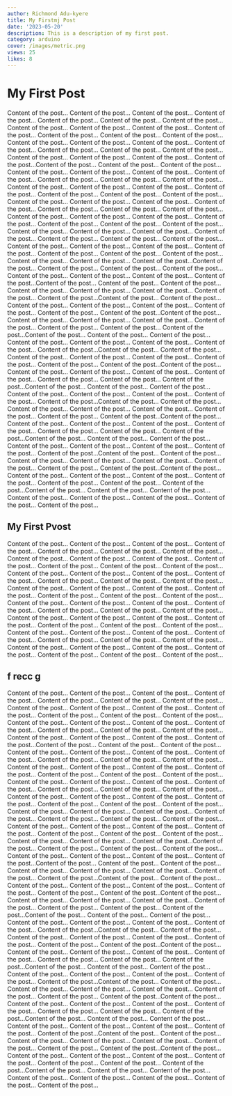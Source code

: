 ```yaml
---
author: Richmond Adu-kyere
title: My Firstmj Post
date: '2023-05-20'
description: This is a description of my first post.
category: arduino
cover: /images/metric.png
views: 25
likes: 8
---
```


# My First Post

Content of the post...
Content of the post...
Content of the post...
Content of the post...
Content of the post...
Content of the post...
Content of the post...
Content of the post...
Content of the post...
Content of the post...
Content of the post...
Content of the post...
Content of the post...
Content of the post...
Content of the post...
Content of the post...
Content of the post...
Content of the post...
Content of the post...
Content of the post...
Content of the post...
Content of the post...
Content of the post...
Content of the post...
Content of the post...Content of the post...
Content of the post...
Content of the post...
Content of the post...
Content of the post...
Content of the post...
Content of the post...
Content of the post...
Content of the post...
Content of the post...
Content of the post...
Content of the post...
Content of the post...
Content of the post...
Content of the post...
Content of the post...
Content of the post...
Content of the post...
Content of the post...
Content of the post...
Content of the post...
Content of the post...
Content of the post...
Content of the post...
Content of the post...
Content of the post...
Content of the post...
Content of the post...
Content of the post...
Content of the post...
Content of the post...
Content of the post...
Content of the post...
Content of the post...
Content of the post...
Content of the post...
Content of the post...
Content of the post...
Content of the post...
Content of the post...
Content of the post...
Content of the post...
Content of the post...
Content of the post...
Content of the post...
Content of the post...
Content of the post...
Content of the post...Content of the post...
Content of the post...
Content of the post...
Content of the post...
Content of the post...
Content of the post...
Content of the post...
Content of the post...Content of the post...
Content of the post...
Content of the post...
Content of the post...
Content of the post...
Content of the post...
Content of the post...
Content of the post...Content of the post...
Content of the post...
Content of the post...
Content of the post...
Content of the post...
Content of the post...
Content of the post...
Content of the post...Content of the post...
Content of the post...
Content of the post...
Content of the post...
Content of the post...
Content of the post...
Content of the post...
Content of the post...Content of the post...
Content of the post...
Content of the post...
Content of the post...
Content of the post...
Content of the post...
Content of the post...
Content of the post...Content of the post...
Content of the post...
Content of the post...
Content of the post...
Content of the post...
Content of the post...
Content of the post...
Content of the post...Content of the post...
Content of the post...
Content of the post...
Content of the post...
Content of the post...
Content of the post...
Content of the post...
Content of the post...Content of the post...
Content of the post...
Content of the post...
Content of the post...
Content of the post...
Content of the post...
Content of the post...
Content of the post...Content of the post...
Content of the post...
Content of the post...
Content of the post...
Content of the post...
Content of the post...
Content of the post...
Content of the post...Content of the post...
Content of the post...
Content of the post...
Content of the post...
Content of the post...
Content of the post...
Content of the post...
Content of the post...Content of the post...
Content of the post...
Content of the post...
Content of the post...
Content of the post...
Content of the post...
Content of the post...
Content of the post...Content of the post...
Content of the post...
Content of the post...
Content of the post...
Content of the post...
Content of the post...
Content of the post...
Content of the post...Content of the post...
Content of the post...
Content of the post...
Content of the post...
Content of the post...
Content of the post...
Content of the post...
Content of the post...Content of the post...
Content of the post...
Content of the post...
Content of the post...
Content of the post...
Content of the post...
Content of the post...
Content of the post...

## My First Pvost

Content of the post...
Content of the post...
Content of the post...
Content of the post...
Content of the post...
Content of the post...
Content of the post...
Content of the post...
Content of the post...
Content of the post...
Content of the post...
Content of the post...
Content of the post...
Content of the post...
Content of the post...
Content of the post...
Content of the post...
Content of the post...
Content of the post...
Content of the post...
Content of the post...
Content of the post...
Content of the post...
Content of the post...
Content of the post...
Content of the post...
Content of the post...
Content of the post...
Content of the post...
Content of the post...
Content of the post...
Content of the post...
Content of the post...
Content of the post...
Content of the post...
Content of the post...
Content of the post...
Content of the post...
Content of the post...
Content of the post...
Content of the post...
Content of the post...
Content of the post...
Content of the post...
Content of the post...
Content of the post...
Content of the post...
Content of the post...
Content of the post...
Content of the post...
Content of the post...
Content of the post...
Content of the post...
Content of the post...
Content of the post...
Content of the post...

## f recc g

Content of the post...
Content of the post...
Content of the post...
Content of the post...
Content of the post...
Content of the post...
Content of the post...
Content of the post...
Content of the post...
Content of the post...
Content of the post...
Content of the post...
Content of the post...
Content of the post...
Content of the post...
Content of the post...
Content of the post...
Content of the post...
Content of the post...
Content of the post...
Content of the post...
Content of the post...
Content of the post...
Content of the post...
Content of the post...Content of the post...
Content of the post...
Content of the post...
Content of the post...
Content of the post...
Content of the post...
Content of the post...
Content of the post...
Content of the post...
Content of the post...
Content of the post...
Content of the post...
Content of the post...
Content of the post...
Content of the post...
Content of the post...
Content of the post...
Content of the post...
Content of the post...
Content of the post...
Content of the post...
Content of the post...
Content of the post...
Content of the post...
Content of the post...
Content of the post...
Content of the post...
Content of the post...
Content of the post...
Content of the post...
Content of the post...
Content of the post...
Content of the post...
Content of the post...
Content of the post...
Content of the post...
Content of the post...
Content of the post...
Content of the post...
Content of the post...
Content of the post...
Content of the post...
Content of the post...
Content of the post...
Content of the post...
Content of the post...
Content of the post...
Content of the post...Content of the post...
Content of the post...
Content of the post...
Content of the post...
Content of the post...
Content of the post...
Content of the post...
Content of the post...Content of the post...
Content of the post...
Content of the post...
Content of the post...
Content of the post...
Content of the post...
Content of the post...
Content of the post...Content of the post...
Content of the post...
Content of the post...
Content of the post...
Content of the post...
Content of the post...
Content of the post...
Content of the post...Content of the post...
Content of the post...
Content of the post...
Content of the post...
Content of the post...
Content of the post...
Content of the post...
Content of the post...Content of the post...
Content of the post...
Content of the post...
Content of the post...
Content of the post...
Content of the post...
Content of the post...
Content of the post...Content of the post...
Content of the post...
Content of the post...
Content of the post...
Content of the post...
Content of the post...
Content of the post...
Content of the post...Content of the post...
Content of the post...
Content of the post...
Content of the post...
Content of the post...
Content of the post...
Content of the post...
Content of the post...Content of the post...
Content of the post...
Content of the post...
Content of the post...
Content of the post...
Content of the post...
Content of the post...
Content of the post...Content of the post...
Content of the post...
Content of the post...
Content of the post...
Content of the post...
Content of the post...
Content of the post...
Content of the post...Content of the post...
Content of the post...
Content of the post...
Content of the post...
Content of the post...
Content of the post...
Content of the post...
Content of the post...Content of the post...
Content of the post...
Content of the post...
Content of the post...
Content of the post...
Content of the post...
Content of the post...
Content of the post...Content of the post...
Content of the post...
Content of the post...
Content of the post...
Content of the post...
Content of the post...
Content of the post...
Content of the post...Content of the post...
Content of the post...
Content of the post...
Content of the post...
Content of the post...
Content of the post...
Content of the post...
Content of the post...Content of the post...
Content of the post...
Content of the post...
Content of the post...
Content of the post...
Content of the post...
Content of the post...
Content of the post...
